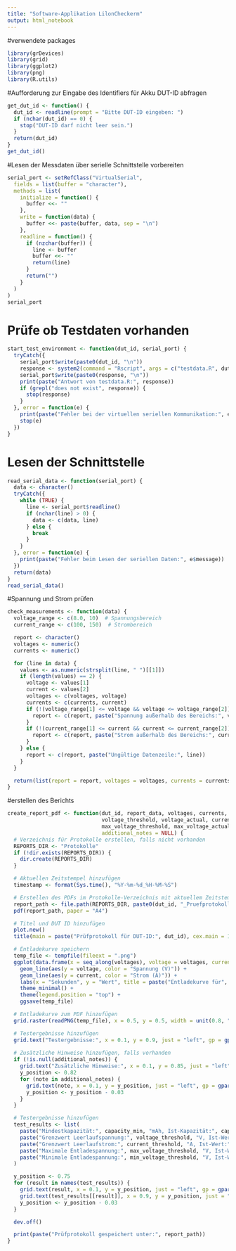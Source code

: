 ```yaml
---
title: "Software-Applikation LilonCheckerm"
output: html_notebook
---
```


#verwendete packages
```r
library(grDevices) 
library(grid)  
library(ggplot2) 
library(png)  
library(R.utils) 
```

#Aufforderung zur Eingabe des Identifiers für Akku DUT-ID abfragen
```r
get_dut_id <- function() {
  dut_id <- readline(prompt = "Bitte DUT-ID eingeben: ")
  if (nchar(dut_id) == 0) {
    stop("DUT-ID darf nicht leer sein.")
  }
  return(dut_id)
}
get_dut_id()
```

#Lesen der Messdaten über serielle Schnittstelle vorbereiten
```r
serial_port <- setRefClass("VirtualSerial",
  fields = list(buffer = "character"),
  methods = list(
    initialize = function() {
      buffer <<- ""
    },
    write = function(data) {
      buffer <<- paste(buffer, data, sep = "\n")
    },
    readline = function() {
      if (nzchar(buffer)) {
        line <- buffer
        buffer <<- ""
        return(line)
      }
      return("")
    }
  )
)
serial_port
```

# Prüfe ob Testdaten vorhanden
```r
start_test_environment <- function(dut_id, serial_port) {
  tryCatch({
    serial_port$write(paste0(dut_id, "\n"))
    response <- system2(command = "Rscript", args = c("testdata.R", dut_id), stdout = TRUE, stderr = TRUE)
    serial_port$write(paste0(response, "\n"))
    print(paste("Antwort von testdata.R:", response))
    if (grepl("does not exist", response)) {
      stop(response)
    }
  }, error = function(e) {
    print(paste("Fehler bei der virtuellen seriellen Kommunikation:", e$message))
    stop(e)
  })
}
```

# Lesen der Schnittstelle
```r
read_serial_data <- function(serial_port) {
  data <- character()
  tryCatch({
    while (TRUE) {
      line <- serial_port$readline()
      if (nchar(line) > 0) {
        data <- c(data, line)
      } else {
        break
      }
    }
  }, error = function(e) {
    print(paste("Fehler beim Lesen der seriellen Daten:", e$message))
  })
  return(data)
}
read_serial_data()
```
#Spannung und Strom prüfen
```r
check_measurements <- function(data) {
  voltage_range <- c(8.0, 10)  # Spannungsbereich
  current_range <- c(100, 150)  # Strombereich

  report <- character()
  voltages <- numeric()
  currents <- numeric()

  for (line in data) {
    values <- as.numeric(strsplit(line, " ")[[1]])
    if (length(values) == 2) {
      voltage <- values[1]
      current <- values[2]
      voltages <- c(voltages, voltage)
      currents <- c(currents, current)
      if (!(voltage_range[1] <= voltage && voltage <= voltage_range[2])) {
        report <- c(report, paste("Spannung außerhalb des Bereichs:", voltage))
      }
      if (!(current_range[1] <= current && current <= current_range[2])) {
        report <- c(report, paste("Strom außerhalb des Bereichs:", current))
      }
    } else {
      report <- c(report, paste("Ungültige Datenzeile:", line))
    }
  }

  return(list(report = report, voltages = voltages, currents = currents))
}

```

#erstellen des Berichts
```r
create_report_pdf <- function(dut_id, report_data, voltages, currents, capacity_min, capacity_actual,
                              voltage_threshold, voltage_actual, current_threshold, current_actual,
                              max_voltage_threshold, max_voltage_actual, min_voltage_threshold, min_voltage_actual,
                              additional_notes = NULL) {
  # Verzeichnis für Protokolle erstellen, falls nicht vorhanden
  REPORTS_DIR <- "Protokolle"
  if (!dir.exists(REPORTS_DIR)) {
    dir.create(REPORTS_DIR)
  }

  # Aktuellen Zeitstempel hinzufügen
  timestamp <- format(Sys.time(), "%Y-%m-%d_%H-%M-%S")

  # Erstellen des PDFs im Protokolle-Verzeichnis mit aktuellem Zeitstempel im Dateinamen
  report_path <- file.path(REPORTS_DIR, paste0(dut_id, "_Pruefprotokoll_", timestamp, ".pdf"))
  pdf(report_path, paper = "A4")

  # Titel und DUT ID hinzufügen
  plot.new()
  title(main = paste("Prüfprotokoll für DUT-ID:", dut_id), cex.main = 1.5, font.main = 2)

  # Entladekurve speichern
  temp_file <- tempfile(fileext = ".png")
  ggplot(data.frame(x = seq_along(voltages), voltage = voltages, current = currents), aes(x = x)) +
    geom_line(aes(y = voltage, color = "Spannung (V)")) +
    geom_line(aes(y = current, color = "Strom (A)")) +
    labs(x = "Sekunden", y = "Wert", title = paste("Entladekurve für", dut_id)) +
    theme_minimal() +
    theme(legend.position = "top") +
    ggsave(temp_file)

  # Entladekurve zum PDF hinzufügen
  grid.raster(readPNG(temp_file), x = 0.5, y = 0.5, width = unit(0.8, "npc"), height = unit(0.4, "npc"))

  # Testergebnisse hinzufügen
  grid.text("Testergebnisse:", x = 0.1, y = 0.9, just = "left", gp = gpar(fontsize = 12, fontface = "bold"))
  
  # Zusätzliche Hinweise hinzufügen, falls vorhanden
  if (!is.null(additional_notes)) {
    grid.text("Zusätzliche Hinweise:", x = 0.1, y = 0.85, just = "left", gp = gpar(fontsize = 12))
    y_position <- 0.82
    for (note in additional_notes) {
      grid.text(note, x = 0.1, y = y_position, just = "left", gp = gpar(fontsize = 12))
      y_position <- y_position - 0.03
    }
  }

  # Testergebnisse hinzufügen
  test_results <- list(
    paste("Mindestkapazität:", capacity_min, "mAh, Ist-Kapazität:", capacity_actual, "mAh") = ifelse(capacity_actual >= capacity_min, "Bestanden", "Nicht bestanden"),
    paste("Grenzwert Leerlaufspannung:", voltage_threshold, "V, Ist-Wert:", voltage_actual, "V") = ifelse(voltage_actual >= voltage_threshold, "Bestanden", "Nicht bestanden"),
    paste("Grenzwert Leerlaufstrom:", current_threshold, "A, Ist-Wert:", current_actual, "A") = ifelse(current_actual <= current_threshold, "Bestanden", "Nicht bestanden"),
    paste("Maximale Entladespannung:", max_voltage_threshold, "V, Ist-Wert:", max_voltage_actual, "V") = ifelse(max_voltage_actual <= max_voltage_threshold, "Bestanden", "Nicht bestanden"),
    paste("Minimale Entladespannung:", min_voltage_threshold, "V, Ist-Wert:", min_voltage_actual, "V") = ifelse(min_voltage_actual >= min_voltage_threshold, "Bestanden", "Nicht bestanden")
  )

  y_position <- 0.75
  for (result in names(test_results)) {
    grid.text(result, x = 0.1, y = y_position, just = "left", gp = gpar(fontsize = 12))
    grid.text(test_results[[result]], x = 0.9, y = y_position, just = "right", gp = gpar(fontsize = 12))
    y_position <- y_position - 0.03
  }

  dev.off()

  print(paste("Prüfprotokoll gespeichert unter:", report_path))
}

```

